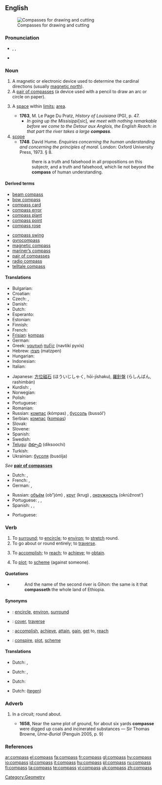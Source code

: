 {{wikipedia}}
==English==
[[Image:Zirkel.jpg|thumb|Compasses for drawing and cutting]]

===Pronunciation===
*{{AHD|kŭmʹpəs}}, {{IPA|/ˈkʌm.pəs/}}, {{SAMPA|/kVm.p@s/}}
*{{audio|en-us-compass.ogg|Audio (US)}}

===Noun===
{{en-noun|es}}

# A magnetic or electronic device used to determine the cardinal directions (usually [[magnetic north]]).
# A [[pair of compasses]] (a device used with a pencil to draw an arc or circle on paper).
# {{obsolete}} A [[space]] within [[limit]]s; [[area]].
#* '''1763''', M. Le Page Du Pratz, ''History of Louisiana'' (PG), p. 47.
#** ''In going up the Missisippi ''[sic]'', we meet with nothing remarkable before we come to the Detour aux Anglois, the English Reach: in that part the river takes a large '''compass'''.''
# [[scope]]
#* '''1748'''.  David Hume.  ''Enquiries concerning the human understanding and concerning the principles of moral.'' London: Oxford University Press, 1973.  § 8.
#*: there is a truth and falsehood in all propositions on this subjectr, and a truth and falsehood, which lie not beyond the '''compass''' of human understanding.

====Derived terms====
{{top2}}
*[[beam compass]]
*[[bow compass]]
*[[compass card]]
*[[compass error]]
*[[compass plant]]
*[[compass point]]
*[[compass rose]]
{{mid2}}
*[[compass swing]]
*[[gyrocompass]]
*[[magnetic compass]]
*[[mariner’s compass]]
*[[pair of compasses]]
*[[radio compass]]
*[[telltale compass]]
{{bottom2}}

====Translations====
{{trans-top|navigational compass}}
* Bulgarian: {{t-|bg|компас|m|tr=kompas|sc=Cyrl}}
* Croatian: {{t-|hr|kompas|m}}
* Czech: {{t-|cs|kompas|m}}, {{t|cs|buzola|f}}
* Danish: {{t-|da|kompas|c}}
*Dutch: {{t+|nl|kompas|n}}
* Esperanto: {{t|eo|kompaso|xs=Esperanto}}
* Estonian: {{t-|et|kompass}}
* Finnish: {{t+|fi|kompassi}}
* French: {{t|fr|boussole|f}}
*[[Frisian]]: [[kompas]] {{n}}
* German: {{t+|de|Kompass|m}}
*Greek: [[ναυτική]] [[πυξίς]] (navtikí pyxís) {{f}}
*Hebrew: [[מצפן]] (matzpen) {{m}}
* Hungarian: {{t|hu|iránytű}}
* Indonesian: {{t+|id|kompas|xs=Indonesian}}
* Italian: {{t+|it|bussola|f}}
{{trans-mid}}
*Japanese: [[方位磁石]] (ほういじしゃく, hōi-jíshaku), [[羅針盤]] (らしんばん, rashimbán)
*Kurdish: {{KUchar|[[پیشاندار]]}}, {{KUchar|[[قبله‌نامه‌]]}}
* Norwegian: {{t-|no|kompass|c}}
* Polish: {{t+|pl|kompas|m}}
* Portuguese: {{t|pt|bússola|f}}
* Romanian: {{t|ro|busolă|f}}
*Russian: [[компас]] (kómpas) {{m}}, [[буссоль]] (bussól’) {{f}}
*Serbian: [[компас]] ([[kompas]]) {{m}}
* Slovak: {{t-|sk|kompas|m}}
* Slovene: {{t+|sl|kompas|m}}
* Spanish: {{t+|es|brújula|f}}
* Swedish: {{t+|sv|kompass|c}}
*[[Telugu]]: [[దిక్సూచి]] (diksoochi)
* Turkish: {{t|tr|pusula}}
*Ukrainian: [[бусоля]] (busólja) {{m}}
{{trans-bottom}}

{{trans-top|pair of compasses}}
''See'' '''[[pair of compasses]]'''
{{trans-bottom}}

{{trans-top|area}}
*Dutch: {{t-|nl|omvang|m}}, {{t|nl|bereik|n}}
* French: {{t+|fr|portée|f}}, {{t|fr|étendue|f}}
* German: {{t+|de|Umfang|m}}, {{t|de|Umkreis|m}}
{{trans-mid}}
*Russian: [[объём]] (ob”jóm) {{m}}, [[круг]] (krug) {{m}}, [[окружность]] (okrúžnost’) {{f}}
*Portuguese: {{t-|pt|]área|f}}, {{t-|pt|âmbito|m}}, {{t-|pt|alcance|m}}
* Spanish: {{t+|es|área|f}}, {{t-|es|ámbito|m}}, {{t-|es|alcance|m}}
{{trans-bottom}}

{{trans-top|scope}}
*Portuguese: {{t+|pt|limite|m}}
{{trans-mid}}
{{trans-bottom}}

===Verb===
{{en-verb|compass|es}}

# To [[surround]]; to [[encircle]]; to [[environ]]; to [[stretch]] round.
# To go about or round entirely; to [[traverse]].
# {{rfv-sense}} To [[accomplish]]; to [[reach]]; to [[achieve]]; to [[obtain]].
# {{rfv-sense}} To [[plot]]; to [[scheme]] (against someone).

====Quotations====
*{{RQ:Authorized Version|Genesis|2|13}}
*: And the name of the second river is Gihon: the same is it that '''compasseth''' the whole land of Ethiopia.

====Synonyms====
*{{italbrac|surround}}: [[encircle]], [[environ]], [[surround]]
*{{italbrac|go about or around entirely}}: [[cover]], [[traverse]]
*{{italbrac|accomplish}}: [[accomplish]], [[achieve]], [[attain]], [[gain]], [[get]] to, [[reach]]
*{{italbrac|plot (against someone)}}: [[conspire]], [[plot]], [[scheme]]

====Translations====
{{trans-top|surround}}
*Dutch: {{t|nl|beslaan}}, {{t+|nl|omvatten}}
{{trans-mid}}
{{trans-bottom}}

{{trans-top|go about or round entirely}}
*Dutch: {{t|nl|doorkruisen}}, {{t|nl|omzwerven}}
{{trans-mid}}
{{trans-bottom}}

{{trans-top|accomplish}}
*Dutch: {{t+|nl|bereiken}}
{{trans-mid}}
{{trans-bottom}}

{{trans-top|plot}}
*Dutch: {{t|nl|samenzweren}} ([[tegen]])
{{trans-mid}}
{{trans-bottom}}

===Adverb===
{{en-adv}}

# {{obsolete}} In a circuit; round about.
#*'''1658''', Near the same plot of ground, for about six yards '''compasse''' were digged up coals and incinerated substances — Sir Thomas Browne, ''Urne-Burial'' (Penguin 2005, p. 9)

===References===
{{R:Century 1911}}
{{R:Webster 1913}}

[[Category:Geometry]]

[[ar:compass]]
[[el:compass]]
[[fa:compass]]
[[fr:compass]]
[[gl:compass]]
[[hy:compass]]
[[io:compass]]
[[id:compass]]
[[it:compass]]
[[hu:compass]]
[[pl:compass]]
[[ru:compass]]
[[fi:compass]]
[[ta:compass]]
[[te:compass]]
[[vi:compass]]
[[uk:compass]]
[[zh:compass]]